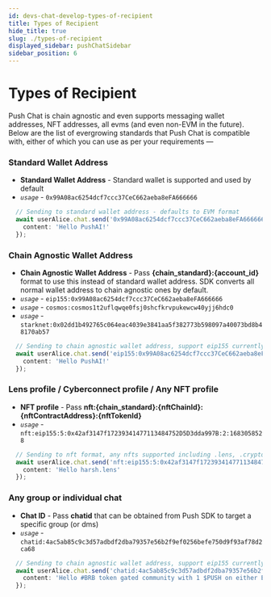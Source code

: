 ```yaml
---
id: devs-chat-develop-types-of-recipient
title: Types of Recipient
hide_title: true
slug: ./types-of-recipient
displayed_sidebar: pushChatSidebar
sidebar_position: 6
---
```



# Types of Recipient
Push Chat is chain agnostic and even supports messaging wallet addresses, NFT addresses, all evms (and even non-EVM in the future). Below are the list of evergrowing standards that Push Chat is compatible with, either of which you can use as per your requirements  —

<head>
  <title>Types of Recipient | Push Chat | Push Documentation</title>
</head>


### Standard Wallet Address
- **Standard Wallet Address** - Standard wallet is supported and used by default
- _`usage`_ - `0x99A08ac6254dcf7ccc37CeC662aeba8eFA666666`


```typescript
  // Sending to standard wallet address - defaults to EVM format
  await userAlice.chat.send('0x99A08ac6254dcf7ccc37CeC662aeba8eFA666666', { 
    content: 'Hello PushAI!' 
  });
```
 
### Chain Agnostic Wallet Address
- **Chain Agnostic Wallet Address** - Pass **{chain_standard}:{account_id}** format to use this instead of standard wallet address. SDK converts all normal wallet address to chain agnostic ones by default.
- _`usage`_ - `eip155:0x99A08ac6254dcf7ccc37CeC662aeba8eFA666666`
- _`usage`_ - `cosmos:cosmos1t2uflqwqe0fsj0shcfkrvpukewcw40yjj6hdc0`
- _`usage`_ - `starknet:0x02dd1b492765c064eac4039e3841aa5f382773b598097a40073bd8b48170ab57`


```typescript
  // Sending to chain agnostic wallet address, support eip155 currently
  await userAlice.chat.send('eip155:0x99A08ac6254dcf7ccc37CeC662aeba8eFA666666', { 
    content: 'Hello PushAI!' 
  });
```

### Lens profile / Cyberconnect profile / Any NFT profile
- **NFT profile** - Pass **nft:{chain_standard}:{nftChainId}:{nftContractAddress}:{nftTokenId}**
- _`usage`_ - `nft:eip155:5:0x42af3147f17239341477113484752D5D3dda997B:2:1683058528`


```typescript
  // Sending to nft format, any nfts supported including .lens, .crypto, .polygon or your crypto punks
  await userAlice.chat.send('nft:eip155:5:0x42af3147f17239341477113484752D5D3dda997B:2:1683058528', { 
    content: 'Hello harsh.lens' 
  });
```

### Any group or individual chat
- **Chat ID** - Pass **chatid** that can be obtained from Push SDK to target a specific group (or dms)
- _`usage`_ - `chatid:4ac5ab85c9c3d57adbdf2dba79357e56b2f9ef0256befe750d9f93af78d2ca68`


```typescript
  // Sending to chain agnostic wallet address, support eip155 currently
  await userAlice.chat.send('chatid:4ac5ab85c9c3d57adbdf2dba79357e56b2f9ef0256befe750d9f93af78d2ca68', { 
    content: 'Hello #BRB token gated community with 1 $PUSH on either ETH or Polygon' 
  });
```